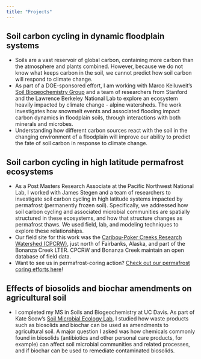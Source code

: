 ```yaml
---
title: "Projects"
---
```


## Soil carbon cycling in dynamic floodplain systems

- Soils are a vast reservoir of global carbon, containing more carbon than the atmosphere and plants combined. However, because we do not know what keeps carbon in the soil, we cannot predict how soil carbon will respond to climate change.
- As part of a DOE-sponsored effort, I am working with Marco Keiluweit's [Soil Biogeochemistry Group](http://umass-biogeochem.weebly.com/) and a team of researchers from Stanford and the Lawrence Berkeley National Lab to explore an ecosystem heavily impacted by climate change - alpine watersheds. The work investigates how snowmelt events and associated flooding impact carbon dynamics in floodplain soils, through interactions with both minerals and microbes.
- Understanding how different carbon sources react with the soil in the changing environment of a floodplain will improve our ability to predict the fate of soil carbon in response to climate change.


## Soil carbon cycling in high latitude permafrost ecosystems

- As a Post Masters Research Associate at the Pacific Northwest National Lab, I worked with James Stegen and a team of researchers to investigate soil carbon cycling in high latitude systems impacted by permafrost (permanently frozen soil). Specifically, we addressed how soil carbon cycling and associated microbial communities are spatially structured in these ecosystems, and how that structure changes as permafrost thaws. We used field, lab, and modeling techniques to explore these relationships.
- Our field site for this work was the [Caribou-Poker Creeks Research Watershed (CPCRW)](http://www.lter.uaf.edu/research/study-sites-cpcrw), just north of Fairbanks, Alaska, and part of the Bonanza Creek LTER. CPCRW and Bonanza Creek maintain an open database of field data.
- Want to see us in permafrost-coring action? [Check out our permafrost coring efforts here](https://www.youtube.com/watch?v=qdyhhgFzne8)!

## Effects of biosolids and biochar amendments on agricultural soil

- I completed my MS in Soils and Biogeochemistry at UC Davis. As part of Kate Scow's [Soil Microbial Ecology Lab](http://scowlab.lawr.ucdavis.edu/), I studied how waste products such as biosolids and biochar can be used as amendments to agricultural soil. A major question I asked was how chemicals commonly found in biosolids (antibiotics and other personal care products, for example) can affect soil microbial communities and related processes, and if biochar can be used to remediate contaminated biosolids.